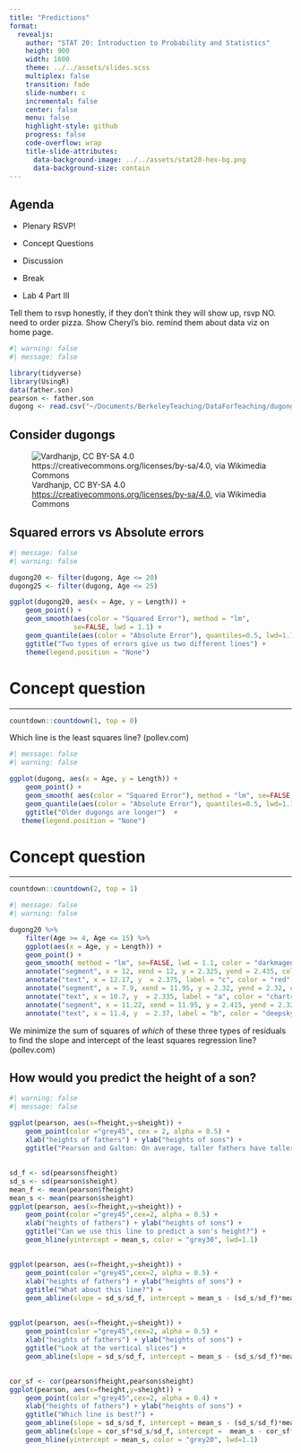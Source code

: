 ```yaml
---
title: "Predictions"
format:
  revealjs:
    author: "STAT 20: Introduction to Probability and Statistics"
    height: 900
    width: 1600
    theme: ../../assets/slides.scss
    multiplex: false
    transition: fade
    slide-number: c
    incremental: false
    center: false
    menu: false
    highlight-style: github
    progress: false
    code-overflow: wrap
    title-slide-attributes:
      data-background-image: ../../assets/stat20-hex-bg.png
      data-background-size: contain
---
```


## Agenda

- Plenary RSVP!

- Concept Questions

- Discussion

- Break

- Lab 4 Part III

:::{.notes}
Tell them to rsvp honestly, if they don't think they will show up, rsvp NO. need to order pizza. Show Cheryl's bio. remind them about data viz on home page.
:::

```r
#| warning: false
#| message: false

library(tidyverse)
library(UsingR)
data(father.son)
pearson <- father.son
dugong <- read.csv("~/Documents/BerkeleyTeaching/DataForTeaching/dugong.csv")
```



## Consider dugongs

![Vardhanjp, CC BY-SA 4.0 <https://creativecommons.org/licenses/by-sa/4.0>, via Wikimedia Commons](Dugong.jpg)

## Squared errors vs Absolute errors

```r
#| message: false
#| warning: false

dugong20 <- filter(dugong, Age <= 20)
dugong25 <- filter(dugong, Age <= 25)

ggplot(dugong20, aes(x = Age, y = Length)) + 
    geom_point() + 
    geom_smooth(aes(color = "Squared Error"), method = "lm", 
                se=FALSE, lwd = 1.1) +
    geom_quantile(aes(color = "Absolute Error"), quantiles=0.5, lwd=1.1) +
    ggtitle("Two types of errors give us two different lines") +
    theme(legend.position = "None")
```


# Concept question

---

```r
countdown::countdown(1, top = 0)
```

:::{.poll}
Which line is the least squares line? (pollev.com)
:::

```r
#| message: false
#| warning: false

ggplot(dugong, aes(x = Age, y = Length)) + 
    geom_point() + 
    geom_smooth( aes(color = "Squared Error"), method = "lm", se=FALSE, lwd = 1.1) +
    geom_quantile(aes(color = "Absolute Error"), quantiles=0.5, lwd=1.1) +
    ggtitle("Older dugongs are longer")  +
   theme(legend.position = "None")
```

# Concept question

---

```r
countdown::countdown(2, top = 1)
```

<!-- :::: {.columns} -->

<!-- ::: {.column width="35%"} -->
<!-- There are three types of residuals (errors) shown here, from the observed data point to the least squares regression line: parallel to the $x$-axis (a), perpendicular from the point to the line (b),  and parallel to the $y$-axis (c), -->

<!-- ::: -->

<!-- ::: {.column width="65%"} -->

```r
#| message: false
#| warning: false

dugong20 %>% 
    filter(Age >= 4, Age <= 15) %>%
    ggplot(aes(x = Age, y = Length)) + 
    geom_point() + 
    geom_smooth( method = "lm", se=FALSE, lwd = 1.1, color = "darkmagenta") +
    annotate("segment", x = 12, xend = 12, y = 2.325, yend = 2.435, color = "red", lwd = 1.1) +
    annotate("text", x = 12.17, y  = 2.375, label = "c", color = "red", size = 5) + 
    annotate("segment", x = 7.9, xend = 11.95, y = 2.32, yend = 2.32, color = "chartreuse3", lwd = 1.1) +
    annotate("text", x = 10.7, y  = 2.335, label = "a", color = "chartreuse3", size = 5) +
    annotate("segment", x = 11.22, xend = 11.95, y = 2.415, yend = 2.322, color = "deepskyblue1", lwd = 1.1) + 
    annotate("text", x = 11.4, y  = 2.37, label = "b", color = "deepskyblue1", size = 5) 

```
<!-- ::: -->

<!-- :::: -->

:::{.poll}
We minimize the sum of squares of *which* of these three types of residuals to find the slope and intercept of the least squares regression line? (pollev.com)
:::
## How would you predict the height of a son? {auto-animate=true}


```r
#| warning: false
#| message: false

ggplot(pearson, aes(x=fheight,y=sheight)) + 
    geom_point(color ="grey45", cex = 2, alpha = 0.5) +
    xlab("heights of fathers") + ylab("heights of sons") + 
    ggtitle("Pearson and Galton: On average, taller fathers have taller sons")
```



## {auto-animate=true}


```r
sd_f <- sd(pearson$fheight)
sd_s <- sd(pearson$sheight)
mean_f <- mean(pearson$fheight)
mean_s <- mean(pearson$sheight)
ggplot(pearson, aes(x=fheight,y=sheight)) + 
    geom_point(color ="grey45",cex=2, alpha = 0.5) +
    xlab("heights of fathers") + ylab("heights of sons") + 
    ggtitle("Can we use this line to predict a son's height?") +
    geom_hline(yintercept = mean_s, color = "grey30", lwd=1.1)
```



## {auto-animate=true}


```r
ggplot(pearson, aes(x=fheight,y=sheight)) + 
    geom_point(color ="grey45",cex=2, alpha = 0.5) +
    xlab("heights of fathers") + ylab("heights of sons") + 
    ggtitle("What about this line?") +
    geom_abline(slope = sd_s/sd_f, intercept = mean_s - (sd_s/sd_f)*mean_f, color = "darkred", lwd=1.1)
```



## {auto-animate=true}


```r
ggplot(pearson, aes(x=fheight,y=sheight)) + 
    geom_point(color ="grey45",cex=2, alpha = 0.5) +
    xlab("heights of fathers") + ylab("heights of sons") + 
    ggtitle("Look at the vertical slices") +
    geom_abline(slope = sd_s/sd_f, intercept = mean_s - (sd_s/sd_f)*mean_f, color = "darkred", lwd=1.1) + geom_vline(xintercept = c(64.5,65.6,69.5,70.5), lty=2)
```


## {auto-animate=true}


```r
cor_sf <- cor(pearson$fheight,pearson$sheight)
ggplot(pearson, aes(x=fheight,y=sheight)) + 
    geom_point(color ="grey45",cex=2, alpha = 0.4) +
    xlab("heights of fathers") + ylab("heights of sons") + 
    ggtitle("Which line is best?") +
    geom_abline(slope = sd_s/sd_f, intercept = mean_s - (sd_s/sd_f)*mean_f, color = "darkred", lwd=1.1) + geom_vline(xintercept = c(64.5,65.6,69.5,70.5), lty=2) +
    geom_abline(slope = cor_sf*sd_s/sd_f, intercept =  mean_s - cor_sf*(sd_s/sd_f)*mean_f, color = "chartreuse4", lwd=1.1) +
    geom_hline(yintercept = mean_s, color = "grey20", lwd=1.1)

```

